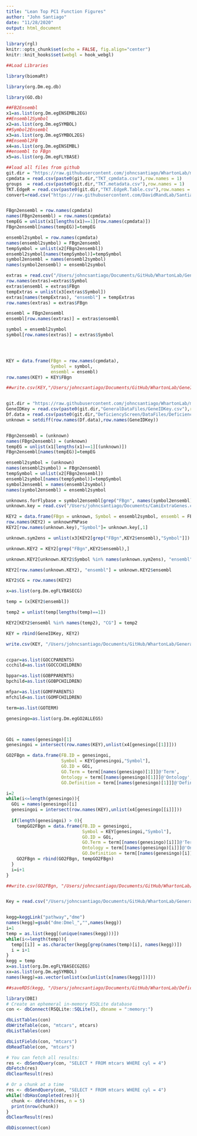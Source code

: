 ```yaml
---
title: "Lean Top PC1 Function Figures"
author: "John Santiago"
date: "11/28/2020"
output: html_document
---
```


```r
library(rgl)
knitr::opts_chunk$set(echo = FALSE, fig.align="center")
knitr::knit_hooks$set(webgl = hook_webgl)
```

```r
##Load Libraries

library(biomaRt)

library(org.Dm.eg.db)

library(GO.db)

```

```r
##FB2Ensembl
x1=as.list(org.Dm.egENSEMBL2EG)
##Ensembl2Symbol
x2=as.list(org.Dm.egSYMBOL)
##Symbol2Ensembl
x3=as.list(org.Dm.egSYMBOL2EG)
##Ensembl2FB
x4=as.list(org.Dm.egENSEMBL)
##ensembl to FBgn
x5=as.list(org.Dm.egFLYBASE)

##load all files from github
git.dir = "https://raw.githubusercontent.com/johncsantiago/WhartonLab/master/TKT_RNAseq/CountTables/"
cpmdata = read.csv(paste0(git.dir,"TKT_cpmdata.csv"),row.names = 1)
groups  = read.csv(paste0(git.dir,"TKT.metadata.csv"),row.names = 1)
TKT.EdgeR = read.csv(paste0(git.dir,"TKT.EdgeR.Table.csv"),row.names = 1)
convert=read.csv("https://raw.githubusercontent.com/DavidRandLab/Santiago-et-al-2021-BMC-Genomics/main/Data%20Files/FBgnConversionTable.csv",row.names=1)


FBgn2ensembl = row.names(cpmdata)
names(FBgn2ensembl) = row.names(cpmdata)
tempEG = unlist(x1[lengths(x1)==1][row.names(cpmdata)])
FBgn2ensembl[names(tempEG)]=tempEG

ensembl2symbol = row.names(cpmdata)
names(ensembl2symbol) = FBgn2ensembl
tempSymbol = unlist(x2[FBgn2ensembl])
ensembl2symbol[names(tempSymbol)]=tempSymbol
symbol2ensembl = names(ensembl2symbol)
names(symbol2ensembl) = ensembl2symbol

extras = read.csv("/Users/johncsantiago/Documents/GitHub/WhartonLab/GeneralDataFiles/UnknownIDGenes.csv")
row.names(extras)=extras$Symbol
extras$ensembl = extras$FBgn
tempExtras = unlist(x3[extras$Symbol])
extras[names(tempExtras), "ensembl"] = tempExtras
row.names(extras) = extras$FBgn

ensembl = FBgn2ensembl
ensembl[row.names(extras)] = extras$ensembl

symbol = ensembl2symbol
symbol[row.names(extras)] = extras$Symbol




KEY = data.frame(FBgn = row.names(cpmdata),
                 Symbol = symbol,
                 ensembl = ensembl)
row.names(KEY) = KEY$FBgn

##write.csv(KEY,"/Users/johncsantiago/Documents/GitHub/WhartonLab/GeneIDKey.csv")


git.dir = "https://raw.githubusercontent.com/johncsantiago/WhartonLab/master/"
GeneIDKey = read.csv(paste0(git.dir,"GeneralDataFiles/GeneIDKey.csv"),row.names = 1)
Df.data = read.csv(paste0(git.dir,"DeficiencyScreen/DataFiles/DeficiencyModifierGenes.csv"),row.names = 1)
unknown = setdiff(row.names(Df.data),row.names(GeneIDKey))


FBgn2ensembl = (unknown)
names(FBgn2ensembl) = (unknown)
tempEG = unlist(x1[lengths(x1)==1][(unknown)])
FBgn2ensembl[names(tempEG)]=tempEG

ensembl2symbol = (unknown)
names(ensembl2symbol) = FBgn2ensembl
tempSymbol = unlist(x2[FBgn2ensembl])
ensembl2symbol[names(tempSymbol)]=tempSymbol
symbol2ensembl = names(ensembl2symbol)
names(symbol2ensembl) = ensembl2symbol

unknowns.forFlybase = symbol2ensembl[grep("FBgn", names(symbol2ensembl))]
unknown.key = read.csv("/Users/johncsantiago/Documents/CamiExtraGenes.csv", header = F, row.names = 1)

KEY2 = data.frame(FBgn = unknown, Symbol = ensembl2symbol, ensembl = FBgn2ensembl)
row.names(KEY2) = unknownPNPase
KEY2[row.names(unknown.key),"Symbol"]= unknown.key[,1]

unknown.sym2ens = unlist(x3[KEY2[grep("FBgn",KEY2$ensembl),"Symbol"]])

unknown.KEY2 = KEY2[grep("FBgn",KEY2$ensembl),] 

unknown.KEY2[unknown.KEY2$Symbol %in% names(unknown.sym2ens), "ensembl"] = unknown.sym2ens

KEY2[row.names(unknown.KEY2), "ensembl"] = unknown.KEY2$ensembl

KEY2$CG = row.names(KEY2)

x=as.list(org.Dm.egFLYBASECG)

temp = (x[KEY2$ensembl])

temp2 = unlist(temp[lengths(temp)==1])

KEY2[KEY2$ensembl %in% names(temp2), "CG"] = temp2

KEY = rbind(GeneIDKey, KEY2)

write.csv(KEY, "/Users/johncsantiago/Documents/GitHub/WhartonLab/GeneralDataFiles/GeneIDKey.csv")


ccpar=as.list(GOCCPARENTS)
ccchild=as.list(GOCCCHILDREN)

bppar=as.list(GOBPPARENTS)
bpchild=as.list(GOBPCHILDREN)

mfpar=as.list(GOMFPARENTS)
mfchild=as.list(GOMFCHILDREN)

term=as.list(GOTERM)

genesingo=as.list(org.Dm.egGO2ALLEGS)



GOi = names(genesingo)[1]
genesingoi = intersect(row.names(KEY),unlist(x4[genesingo[[1]]]))

GO2FBgn = data.frame(FB.ID = genesingoi,
                     Symbol = KEY[genesingoi,"Symbol"],
                     GO.ID = GOi,
                     GO.Term = term[[names(genesingo)[1]]]@'Term',
                     Ontology = term[[names(genesingo)[1]]]@'Ontology',
                     GO.Definition = term[[names(genesingo)[1]]]@'Definition')

i=2
while(i<=length(genesingo)){
  GOi = names(genesingo)[i]
  genesingoi = intersect(row.names(KEY),unlist(x4[genesingo[[i]]]))
  
  if(length(genesingoi) > 0){
    tempGO2FBgn = data.frame(FB.ID = genesingoi,
                             Symbol = KEY[genesingoi,"Symbol"],
                             GO.ID = GOi,
                             GO.Term = term[[names(genesingo)[i]]]@'Term',
                             Ontology = term[[names(genesingo)[i]]]@'Ontology',
                             GO.Definition = term[[names(genesingo)[i]]]@'Definition')
    GO2FBgn = rbind(GO2FBgn, tempGO2FBgn)
  }
  i=i+1
}

##write.csv(GO2FBgn, "/Users/johncsantiago/Documents/GitHub/WhartonLab/GenesInGOTerms.csv")


Key = read.csv("/Users/johncsantiago/Documents/GitHub/WhartonLab/GeneralDataFiles/GeneIDKey.csv", row.names = 1)


kegg=keggLink("pathway","dme")
names(kegg)=gsub("dme:Dmel_","",names(kegg))
i=1
temp = as.list(kegg[(unique(names(kegg)))])
while(i<=length(temp)){
  temp[[i]] = as.character(kegg[grep(names(temp)[i], names(kegg))])
  i = i+1
}
kegg = temp
x=as.list(org.Dm.egFLYBASECG2EG)
xx=as.list(org.Dm.egSYMBOL)
names(kegg)=as.vector(unlist(xx[unlist(x[names(kegg)])]))

##saveRDS(kegg, "/Users/johncsantiago/Documents/GitHub/WhartonLab/DeficiencyScreen/DataFiles/kegg.symbol2path.RData")

```


```r

library(DBI)
# Create an ephemeral in-memory RSQLite database
con <- dbConnect(RSQLite::SQLite(), dbname = ":memory:")

dbListTables(con)
dbWriteTable(con, "mtcars", mtcars)
dbListTables(con)

dbListFields(con, "mtcars")
dbReadTable(con, "mtcars")

# You can fetch all results:
res <- dbSendQuery(con, "SELECT * FROM mtcars WHERE cyl = 4")
dbFetch(res)
dbClearResult(res)

# Or a chunk at a time
res <- dbSendQuery(con, "SELECT * FROM mtcars WHERE cyl = 4")
while(!dbHasCompleted(res)){
  chunk <- dbFetch(res, n = 5)
  print(nrow(chunk))
}
dbClearResult(res)

dbDisconnect(con)
```